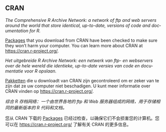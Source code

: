 ## CRAN

<div class="translation" lang="en">

<dfn>The Comprehensive R Archive Network: a network of ftp and web servers around the world that store identical, up-to-date, versions of code and documentation for R.</dfn>

[Packages](p.html#package) that you download from CRAN have been checked to make sure they won't harm your computer. You can learn more about CRAN at <https://cran.r-project.org/>{target="_blank"}.

</div>



<div class="translation" lang="nl">

<dfn>Het uitgebreide R Archive Network: een netwerk van ftp- en webservers over de hele wereld die identieke, up-to-date versies van code en documentatie voor R opslaan.</dfn>

[Pakketten](p.html#package) die u downloadt van CRAN zijn gecontroleerd om er zeker van te zijn dat ze uw computer niet beschadigen. U kunt meer informatie over CRAN vinden op <https://cran.r-project.org/>{target="_blank"}.

</div>



<div class="translation" lang="zh-Hans">

<dfn>综合 R 存档网络：一个由世界各地的 ftp 和 Web 服务器组成的网络，用于存储相同的最新版本的 R 代码和文档。</dfn>

您从 CRAN 下载的 [Packages](p.html#package) 已经过检查，以确保它们不会损害您的计算机。您可以在 <https://cran.r-project.org/>{target="_blank"} 了解有关 CRAN 的更多信息。

</div>
